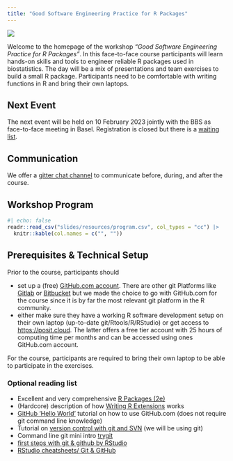 ```yaml
---
title: "Good Software Engineering Practice for R Packages"
---
```


[![](https://badges.gitter.im/workshop-r-swe/community.svg){fig-align="left"}](https://gitter.im/workshop-r-swe/community?utm_source=badge&utm_medium=badge&utm_campaign=pr-badge)

Welcome to the homepage of the workshop *"Good Software Engineering Practice for R Packages"*. In this face-to-face course participants will learn hands-on skills and tools to engineer reliable R packages used in biostatistics. The day will be a mix of presentations and team exercises to build a small R package. Participants need to be comfortable with writing functions in R and bring their own laptops.

## Next Event

The next event will be held on 10 February 2023 jointly with the BBS as face-to-face meeting in Basel. Registration is closed but there is a [waiting list](https://docs.google.com/forms/d/e/1FAIpQLSdFycbT9dHO-oOyYLUqkKJjM6j5hcL6dQ4uVKC5y8b9RastsA/viewform).

## Communication

We offer a [gitter chat channel](https://gitter.im/workshop-r-swe) to communicate before, during, and after the course.

## Workshop Program

```r
#| echo: false
readr::read_csv("slides/resources/program.csv", col_types = "cc") |>
  knitr::kable(col.names = c("", ""))
```

## Prerequisites & Technical Setup

Prior to the course, participants should

-   set up a (free) [GitHub.com account](https://github.com/join). There are other git Platforms like [Gitlab](https://about.gitlab.com/) or [Bitbucket](https://bitbucket.org/) but we made the choice to go with GitHub.com for the course since it is by far the most relevant git platform in the R community.
-   either make sure they have a working R software development setup on their own laptop (up-to-date git/Rtools/R/RStudio) or get access to <https://posit.cloud>. The latter offers a free tier account with 25 hours of computing time per months and can be accessed using ones GitHub.com account.

For the course, participants are required to bring their own laptop to be able to participate in the exercises.

### Optional reading list

-   Excellent and very comprehensive [R Packages (2e)](https://r-pkgs.org/)
-   (Hardcore) description of how [Writing R Extensions](https://cran.r-project.org/doc/manuals/R-exts.html) works
-   [GitHub 'Hello World'](https://docs.github.com/en/get-started/quickstart/hello-world) tutorial on how to use GitHub.com (does not require git command line knowledge)
-   Tutorial on [version control with git and SVN](https://support.posit.co/hc/en-us/articles/200532077-Version-Control-with-Git-and-SVN) (we will be using git)
-   Command line git mini intro [trygit](https://trygit.js.org/)
-   [first steps with git & github by RStudio](https://www.youtube.com/watch?v=jN6tvgt3GK8)
-   [RStudio cheatsheets/ Git & GitHub](https://github.com/rstudio/cheatsheets/blob/main/git-github.pdf)
